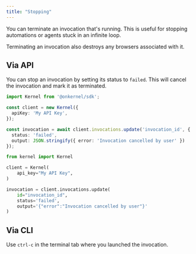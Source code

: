 ```yaml
---
title: "Stopping"
---
```


You can terminate an invocation that's running. This is useful for stopping automations or agents stuck in an infinite loop.

<Info>
Terminating an invocation also destroys any browsers associated with it.
</Info>

## Via API
You can stop an invocation by setting its status to `failed`. This will cancel the invocation and mark it as terminated.

<CodeGroup>

```typescript Typescript/Javascript
import Kernel from '@onkernel/sdk';

const client = new Kernel({
  apiKey: 'My API Key',
});

const invocation = await client.invocations.update('invocation_id', {
  status: 'failed',
  output: JSON.stringify({ error: 'Invocation cancelled by user' })
});
```

```python Python
from kernel import Kernel

client = Kernel(
    api_key="My API Key",
)

invocation = client.invocations.update(
    id="invocation_id",
    status='failed',
    output='{"error":"Invocation cancelled by user"}'
)
```

</CodeGroup>

## Via CLI
Use `ctrl-c` in the terminal tab where you launched the invocation.
